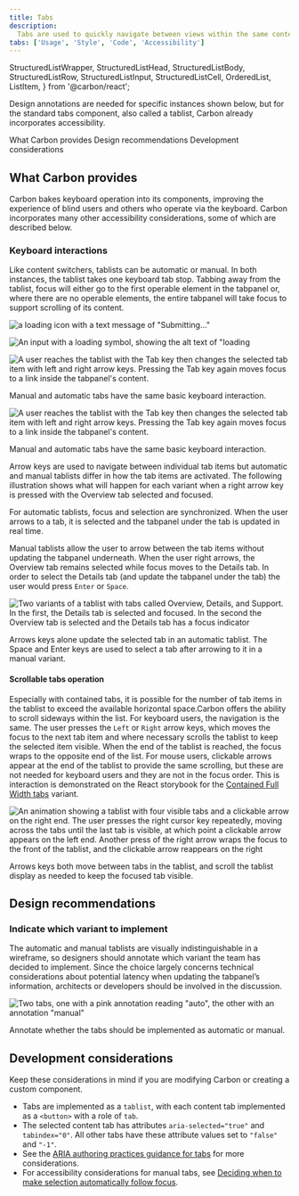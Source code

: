 ```yaml
---
title: Tabs
description:
  Tabs are used to quickly navigate between views within the same context.
tabs: ['Usage', 'Style', 'Code', 'Accessibility']
---
```


  StructuredListWrapper,
  StructuredListHead,
  StructuredListBody,
  StructuredListRow,
  StructuredListInput,
  StructuredListCell,
  OrderedList,
  ListItem,
} from '@carbon/react';

<PageDescription>

Design annotations are needed for specific instances shown below, but for the
standard tabs component, also called a tablist, Carbon already incorporates
accessibility.

</PageDescription>

<AnchorLinks>
  <AnchorLink>What Carbon provides</AnchorLink>
  <AnchorLink>Design recommendations</AnchorLink>
  <AnchorLink>Development considerations</AnchorLink>
</AnchorLinks>

## What Carbon provides

Carbon bakes keyboard operation into its components, improving the experience of
blind users and others who operate via the keyboard. Carbon incorporates many
other accessibility considerations, some of which are described below.

### Keyboard interactions

Like content switchers, tablists can be automatic or manual. In both instances,
the tablist takes one keyboard tab stop. Tabbing away from the tablist, focus
will either go to the first operable element in the tabpanel or, where there are
no operable elements, the entire tabpanel will take focus to support scrolling
of its content.

<DoDontRow>
  <DoDont type="do" caption="Inline loading text is provided to assistive technologies.">

![a loading icon with a text message of "Submitting..."](images/tab-accessibility-1a.png)

  </DoDont>
  <DoDont type="do" caption="Where there is no text, Carbon provides a text equivalent for the loading symbol.">

![An input with a loading symbol, showing the alt text of "loading](images/tab-accessibility-1b.png)

  </DoDont>
</DoDontRow>

<Row>
<Column colLg={8}>

![A user reaches the tablist with the Tab key then changes the selected tab item with left and right arrow keys. Pressing the Tab key again moves focus to a link inside the tabpanel's content.](images/tab-accessibility-1a.png)

<Caption>
  Manual and automatic tabs have the same basic keyboard interaction.
</Caption>

</Column>
</Row>

<Row>
<Column colLg={8}>

![A user reaches the tablist with the Tab key then changes the selected tab item with left and right arrow keys. Pressing the Tab key again moves focus to a link inside the tabpanel's content.](images/tab-accessibility-1b.png)

<Caption>
  Manual and automatic tabs have the same basic keyboard interaction.
</Caption>

</Column>
</Row>

Arrow keys are used to navigate between individual tab items but automatic and
manual tablists differ in how the tab items are activated. The following
illustration shows what will happen for each variant when a right arrow key is
pressed with the Overview tab selected and focused.

For automatic tablists, focus and selection are synchronized. When the user
arrows to a tab, it is selected and the tabpanel under the tab is updated in
real time.

Manual tablists allow the user to arrow between the tab items without updating
the tabpanel underneath. When the user right arrows, the Overview tab remains
selected while focus moves to the Details tab. In order to select the Details
tab (and update the tabpanel under the tab) the user would press `Enter` or
`Space`.

<Row>
<Column colLg={8}>

![Two variants of a tablist with tabs called Overview, Details, and Support. In the first, the Details tab is selected and focused. In the second the Overview tab is selected and the Details tab has a focus indicator](images/tab-accessibility-2.png)

<Caption>
  Arrows keys alone update the selected tab in an automatic tablist. The Space
  and Enter keys are used to select a tab after arrowing to it in a manual
  variant.
</Caption>

</Column>
</Row>

#### Scrollable tabs operation

Especially with contained tabs, it is possible for the number of tab items in
the tablist to exceed the available horizontal space.Carbon offers the ability
to scroll sideways within the list. For keyboard users, the navigation is the
same. The user presses the `Left` or `Right` arrow keys, which moves the focus
to the next tab item and where necessary scrolls the tablist to keep the
selected item visible. When the end of the tablist is reached, the focus wraps
to the opposite end of the list. For mouse users, clickable arrows appear at the
end of the tablist to provide the same scrolling, but these are not needed for
keyboard users and they are not in the focus order. This is interaction is
demonstrated on the React storybook for the
[Contained Full Width tabs](https://react.carbondesignsystem.com/?path=/story/components-tabs--contained-full-width#storybook-preview-wrapper)
variant.

<Row>

<Column colLg={8}>

![An animation showing a tablist with four visible tabs and a clickable arrow on the right end. The user presses the right cursor key repeatedly, moving across the tabs until the last tab is visible, at which point a clickable arrow appears on the left end. Another press of the right arrow wraps the focus to the front of the tablist, and the clickable arrow reappears on the right](images/tab-accessibility-4.png)

<Caption>
  Arrows keys both move between tabs in the tablist, and scroll the tablist
  display as needed to keep the focused tab visible.
</Caption>

</Column>
</Row>

## Design recommendations

### Indicate which variant to implement

The automatic and manual tablists are visually indistinguishable in a wireframe,
so designers should annotate which variant the team has decided to implement.
Since the choice largely concerns technical considerations about potential
latency when updating the tabpanel’s information, architects or developers
should be involved in the discussion.

<Row>
<Column colLg={8}>

![Two tabs, one with a pink annotation reading "auto", the other with an annotation "manual"](images/tab-accessibility-3.png)

<Caption>
  Annotate whether the tabs should be implemented as automatic or manual.
</Caption>

</Column>
</Row>

## Development considerations

Keep these considerations in mind if you are modifying Carbon or creating a
custom component.

- Tabs are implemented as a `tablist`, with each content tab implemented as a
  `<button>` with a role of `tab`.
- The selected content tab has attributes `aria-selected="true"` and
  `tabindex="0"`. All other tabs have these attribute values set to `"false"`
  and `"-1"`.
- See the
  [ARIA authoring practices guidance for tabs](https://w3c.github.io/aria-practices/#tabpanel)
  for more considerations.
- For accessibility considerations for manual tabs, see
  [Deciding when to make selection automatically follow focus](https://w3c.github.io/aria-practices/#kbd_selection_follows_focus).
